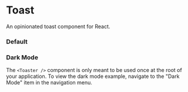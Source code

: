 
<Meta of={ToastStories} />

# Toast

<p className="italic">An opinionated toast component for React.</p>

<RadixDocs componentName="toast" />

### Default

<div className="mb-10 flex min-h-[115px] items-center justify-center rounded-sm py-6">
  <Story of={ToastStories.Default} />
</div>

### Dark Mode

The `<Toaster />` component is only meant to be used once at the root of your application. To view the dark mode example, navigate to the "Dark Mode" item in the navigation menu.
